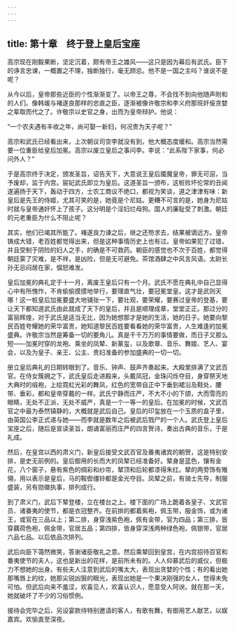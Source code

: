 ```yaml
---
---
---
```

title: 第十章　终于登上皇后宝座
---




高宗现在刚毅果断，坚定沉着，颇有帝王之雄风——这只是因为幕后有武氏。臣下的诤言忠谏，一概置之不理，独断独行，毫无顾忌。他不是一国之主吗？谁说不是呢？

从今以后，皇帝那些近臣的个性渐渐变了。以帝王之尊，不会找不到向他随声附和的人们。像韩瑗与褚遂良那样的忠直之臣，逐渐被像许敬宗和李义府那班奸佞贪婪之辈取而代之了。许敬宗以史官之身，出而为皇帝辩护。他说：

“一个农夫遇有丰收之年，尚可娶一新妇，何况贵为天子呢？”

高宗和武氏已经看出来，上次朝议司空李就没有到，他大概态度缓和。高宗当然需要一位重臣给皇后加冕。高宗以废立皇后之事问李。李说：“此系陛下家事，何必问外人？”

于是高宗终于决定，颁发圣旨，诏告天下，大意说王皇后魇魔皇帝，罪无可逭，当予废却，监于内宫。宸妃武氏即立为皇后。这道圣旨一颁布，这桩败坏伦常的丑闻遂遍扬于天下，轰动于四方，士农工商议不绝口，都视为笑谈，道之津津有味：新皇后是先王的侍姬，尤其可笑的是，她竟是个尼姑。更糟不可言的是，她身为尼姑时就与皇帝通奸怀上了孩子。这分明是个淫妇烂母狗。国人的廉耻受了刺激。朝廷的元老重臣为什么不阻止呢？

其实，他们已竭其所能了。褚遂良力谏之后，继之还笏求去，结果被谪远方。皇帝铸成大错，老百姓都觉得出来，但是这种事情历史上也有过。皇帝如果犯了过错，并且受制于阴险的妇人之手，的确是不可救药。朝臣的感觉也不次于百姓，都觉得朝廷蒙了灾难，是不祥，是凶险，但是无可避免。茶馆酒肆之中风言风语。太尉长孙无忌闷居在家，愠怒难发。

皇后加冕的典礼定于十一月，离废王皇后只有一个月。武氏不愿在典礼中自己显得心中有所愧怍，不肯偷偷摸摸地举行，要理直气壮，要冠冕堂皇。这才是武则天哪！这一桩皇后加冕要盛大地铺张一下，要壮观，要荣耀，要赛过皇帝的登基，要让天下都知道武氏由此就成了天下的皇后，并且是顺理成章，堂堂正正。那过分的富丽辉煌，对于武氏是适当无比，因为她想那才是她的生活，她的日子。她要向黎民百姓夸耀她的荣华富贵，她知道黎民百姓要看看她的荣华富贵，人生难逢的加冕盛典。许敬宗当然是筹备一切的要角儿。真是千千万万的事情要做，而日子又那么短——加冕时穿的龙袍、乘坐的凤辇、新篆玺，以及歌章、音乐、舞姬、艺人、宴会，以及为皇子、亲王、公主、贵妇准备的参加盛典的一切一切。

册立皇后典礼的日期转眼到了。音乐、钟声、鼓声齐奏起来。大殿里排满了文武百官。在侍女簇拥之下，武氏皇后走进殿来，头戴凤冠，金珠闪烁夺目，身穿祭天地大典时的缎袍，上绘霓虹光彩的舞凤，红色的宽带自正中下垂到裙沿及鞋处，腰带、垂彩，都和皇帝穿戴的一样。武氏宁静而庄严，不大不小的下颌，大而雪亮的眼睛，无处不正派，无处不威严，真是一个一等一的皇后。在加冕的时候，文武百官之中最为泰然镇静的，大概就是武后自己。皇后的印玺放在一个玉质的盒子里，由英国公李正式递与她——而李就是数年之后被武后戮尸的一个人。武氏登上皇后宝座之后，随后是宣读圣旨，朗诵富丽而庄严的四言贺诗，奏出古典的音乐，于是礼成。

然后，在皇宫以西的肃义门，新皇后接受文武百官及番夷诸宾的朝贺，这是特别安排，是史无前例的。皇后御用的长而大的凤辇已经准备好。辇身是蓝色，镶有金花，八个窗子，悬有紫色的绸彩和纱帘，辇顶和后轮都漆得朱红。辇的两旁饰有雉翎，用以表示是皇后，马的鞍辔缰铃都是金光夺目。凤辇之前，有骑士先导，制服盛装，另有勋徽执事，排列成行。

到了肃义门，武后下辇登楼，立在楼台之上。楼下面的广场上跪着各皇子、文武官员、诸番夷的使节，都是衣冠整齐。在前排的都着紫袍，佩玉带，服金饰，或为诸王，或官在三品以上；第二排，身穿浅紫色袍，佩有金带，官为四品；第三排，皆穿藕荷色袍，佩金带，官居五品；第四排，皆身穿深浅两种绿色袍，佩银带，官居六品七品。以后依品次排列。

武后向臣下蔼然微笑，答谢诸臣敬礼之意。然后乘辇回到皇宫，在内宫招待百官和番夷使节的夫人，这也是新出的花样，是前所未有的。人人仰慕武后的威仪，但极力不想她的出身。有些夫人注意到武后的嘴太大，表现出贪婪的个性；有的看出她那嘴唇上的纹，她那尖锐凶狠的眼光，表现出她是一个果决刚强的女人，觉得未免可怕。但武后向来不羞涩，欢喜见人，欢喜认识人，愿意受人阿谀。就在那一天，她就破坏了不少的习俗惯例。

接待会完毕之后，另设宴款待特别邀请的客人，有歌有舞，有御用艺人献艺，以娱嘉宾。欢愉直至深夜。